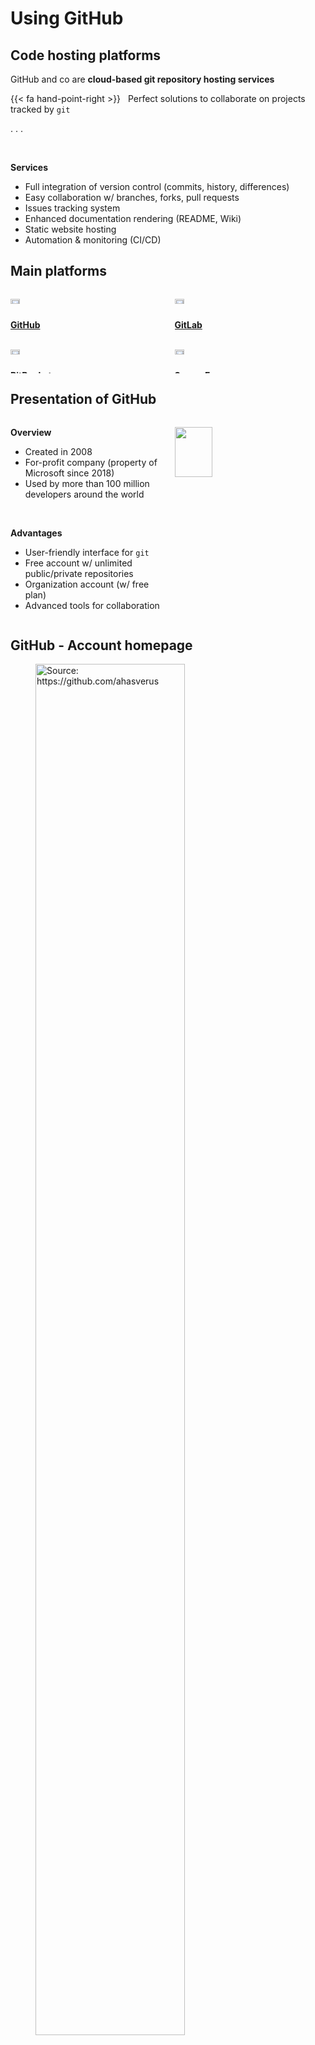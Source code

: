 # Using GitHub

## Code hosting platforms

GitHub and co are **cloud-based git repository hosting services**

{{< fa hand-point-right >}} &nbsp;
Perfect solutions to collaborate on projects tracked by `git`

. . .

<br>

**Services**

- Full integration of version control (commits, history, differences)
- Easy collaboration w/ branches, forks, pull requests
- Issues tracking system
- Enhanced documentation rendering (README, Wiki)
- Static website hosting
- Automation & monitoring (CI/CD)


## Main platforms

::::{ .columns }
:::{ .column width="50%" .center}
![](img/github-logo.png){width="25%"}
<br>
[**GitHub**](https://github.com/)

<br>
![](img/bitbucket-logo.png){width="25%"}
<br>
[**BitBucket**](https://bitbucket.org/)
:::
:::{ .column width="50%" .center}
![](img/gitlab-logo.png){width="25%"}
<br>
[**GitLab**](https://gitlab.com/)

<br>
![](img/sourceforge-logo.png){width="25%"}
<br>
[**SourceForge**](https://sourceforge.net/)
:::
::::



## Presentation of GitHub

::::{ .columns }
:::{ .column width="50%"}
**Overview**

- Created in 2008
- For-profit company (property of Microsoft since 2018)
- Used by more than 100 million developers around the world

<br>

**Advantages**

- User-friendly interface for `git`
- Free account w/ unlimited public/private repositories
- Organization account (w/ free plan)
- Advanced tools for collaboration
:::
:::{ .column width="50%" .center}
![](img/github-logo.png){width="50%"}
:::
::::


## GitHub - Account homepage

::: {.center}
![_Source:_ <https://github.com/ahasverus>](img/github-homepage.png){width="75%"}
:::


## GitHub - Organization homepage

::: {.center}
![_Source:_ <https://github.com/frbcesab>](img/github-organization.png){width="75%"}
:::



## GitHub - Repository homepage


::: {.center}
![_Source:_ <https://github.com/frbcesab/rwoslite>](img/github-repo.png){width="75%"}
:::


## Create a repository

::: {.center}
![](img/github-newrepo-1.png){width="75%"}
:::


## Create a repository

::: {.center}
![](img/github-newrepo-2.png){width="75%"}
:::



## Create a repository

::: {.center}
![](img/github-newrepo-3.png){width="75%"}
:::



## Clone a repository w/ RStudio

<br>

:::: {.columns}
::: {.column width="33%" .center}
![Select `Version Control`](img/rstudio-project.png){width="100%"}
:::
::: {.column width="33%" .center}
![Select `Git`](img/rstudio-clone-1.png){width="100%"}
:::
::: {.column width="33%" .center}
![Copy the URL and fill all the fields](img/rstudio-clone-2.png){width="100%"}
:::
::::




## Get the URL to clone

::: {.center}
![](img/github-newrepo-4.png){width="75%"}
:::



## Local copy of a repository

::: {.center}
![](img/rstudio-clone-3.png){width="80%"}
:::


## Working w/ GitHub

{{< fa hand-point-right >}} &nbsp;Add a new file: `README.md`

::::{ .columns }
:::{ .column width="60%"}
![](img/git-workflow-11.png){width=100%}
:::
:::{ .column width="40%"}
<br>
```bash
git status

# On branch main
# Your branch is up to date with 'origin/main'
#
# Untracked files:
#   README.md
# 
# Nothing added to commit but untracked files present
# Use "git add <file>..." to track
```
:::
::::




## Working w/ GitHub

{{< fa hand-point-right >}} &nbsp;`Stage` changes

::::{ .columns }
:::{ .column width="60%"}
![](img/git-workflow-12.png){width=100%}
:::
:::{ .column width="40%"}
<br>
```bash
git add .
```

<br>
```bash
git status

# On branch main
# Your branch is up to date with 'origin/main'
#
# Changes to be committed:
#   (use "git restore --staged <file>..." to unstage)
#   new file:   README.md
```
:::
::::


## Working w/ GitHub

{{< fa hand-point-right >}} &nbsp;`Commit` changes

::::{ .columns }
:::{ .column width="60%"}
![](img/git-workflow-13.png){width=100%}
:::
:::{ .column width="40%"}
<br>
```bash
git commit -m "add README"
```

<br>
```bash
git status

# On branch main
# Your branch is ahead of 'origin/main' by 1 commit.
#   (use "git push" to publish your local commits)
# 
# nothing to commit, working tree clean
```
:::
::::


## Working w/ GitHub

{{< fa hand-point-right >}} &nbsp;`Push` changes to remote

::::{ .columns }
:::{ .column width="60%"}
![](img/git-workflow-14.png){width=100%}
:::
:::{ .column width="40%"}
<br>
```bash
git push

# Sometimes, you'll need to use:
git push -u origin main
```

<br>
```bash
git status

# On branch main
# Your branch is up to date with 'origin/main'.
# 
# nothing to commit, working tree clean
```
:::
::::


## Working w/ GitHub

{{< fa hand-point-right >}} &nbsp;`Pull` changes from remote

::::{ .columns }
:::{ .column width="60%"}
![](img/git-workflow-15.png){width=100%}
:::
:::{ .column width="40%"}
:::
::::


## Working w/ GitHub

{{< fa hand-point-right >}} &nbsp;`Pull` changes from remote

::::{ .columns }
:::{ .column width="60%"}
![](img/git-workflow-16.png){width=100%}
:::
:::{ .column width="40%"}
<br>
```bash
git pull
```

<br>
```bash
git status

# On branch main
# Your branch is up to date with 'origin/main'.
# 
# nothing to commit, working tree clean
```
:::
::::

## Help me, I can't push!

When you try to push, you might see this following error message:

::::{ .columns }
:::{ .column width="60%"}
```bash
git push

# To github.com:ahasverus/projectname.git
#  ! [rejected]        main -> main (fetch first)
#
# error: failed to push some refs to 'github.com:ahasverus/projectname.git'
#
# hint: Updates were rejected because the remote contains work that you do
# hint: not have locally. This is usually caused by another repository pushing
# hint: to the same ref. You may want to first integrate the remote changes
# hint: (e.g., 'git pull ...') before pushing again.
# hint: See the 'Note about fast-forwards' in 'git push --help' for details.
```
:::
:::{ .column width="40%"}
:::
::::

. . .

<br>

{{< fa lightbulb >}} &nbsp;Just `git pull` and try to `git push` again


## Help me, I can't pull!

When you try to pull, you might see this following error message:

::::{ .columns }
:::{ .column width="60%"}
```bash
git pull

# [...]
# Auto-merging README.md
# CONFLICT (content): Merge conflict in README.md
#
# error: could not apply b8302e6... edit README
#
# hint: Resolve all conflicts manually, mark them as resolved with
# hint: "git add/rm <conflicted_files>", then run "git rebase --continue".
# hint: You can instead skip this commit: run "git rebase --skip".
# hint: To abort and get back to the state before "git rebase", 
# hint: run "git rebase --abort".
```
:::
:::{ .column width="40%"}
:::
::::

. . .

<br>

{{< fa hand-point-right >}} &nbsp;Welcome to the wonderful world of `git` **conflicts**


## Resolving conflicts

**What is a (lexical) conflict?**

A `git` conflict appears when two versions cannot be merged by `git` because changes have been made to the same lines.

. . .

<br>

::::{ .columns }
:::{ .column width="50%"}
`README.md` - **Version A**

```md
# The SURPRISE pizza

An amazing surprise of the dev team dedicated just to your fancy
thirst for fortune and originality.
```
:::
:::{ .column width="50%"}
`README.md` - **Version B**

```md
# The Surprise Pizza

An amazing surprise of the dev team dedicated just to your fancy
thirst for fortune and originality.
```
:::
::::

. . .



::::{ .columns }
:::{ .column width="50%"}
<br>

`Git` will identify conflicts in files:

```md
<<<<<<< HEAD
# The SURPRISE pizza
=======
# The Surprise Pizza
>>>>>>> b8302e6 (edit README)

An amazing surprise of the dev team dedicated just to your fancy
thirst for fortune and originality.
```
:::
:::{ .column width="50%"}
:::
::::


. . .

<br>

{{< fa hand-point-right >}} &nbsp;You have to decide which version you want to keep.



## Resolving conflicts

**What is a (lexical) conflict?**

A `git` conflict appears when two versions cannot be merged by `git` because changes have been made to the same lines.


<br>

::::{ .columns }
:::{ .column width="50%"}
`README.md` - **Version A**

```md
# The SURPRISE pizza

An amazing surprise of the dev team dedicated just to your fancy
thirst for fortune and originality.
```
:::
:::{ .column width="50%"}
`README.md` - **Version B**

```md
# The Surprise Pizza

An amazing surprise of the dev team dedicated just to your fancy
thirst for fortune and originality.
```
:::
::::



::::{ .columns }
:::{ .column width="50%"}
<br>

`Git` will identify conflicts in files:

```md
<<<<<<< HEAD
# The SURPRISE pizza
=======
# The Surprise Pizza
>>>>>>> b8302e6 (edit README)

An amazing surprise of the dev team dedicated just to your fancy
thirst for fortune and originality.
```
:::
:::{ .column width="50%"}
<br>

`README.md` - **Final version**

```md
# My wonderful pizza

An amazing surprise of the dev team dedicated just to your fancy
thirst for fortune and originality.
```
:::
::::



<br>

{{< fa hand-point-right >}} &nbsp;You have to decide which version you want to keep.

